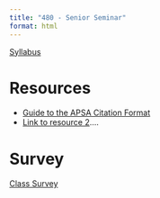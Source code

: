 ```yaml
---
title: "480 - Senior Seminar"
format: html
---
```


[Syllabus](syllabus/AAS 480 - Spring 2025 - King.docx)

# Resources

- [Guide to the APSA Citation Format](https://static1.squarespace.com/static/6175920475097a732cd0ae90/t/6644eab7fe72bb2d5b644b3b/1715792567078/APSA+Style+Guide.pdf)
- [Link to resource 2]()....

# Survey

[Class Survey](https://docs.google.com/forms/d/e/1FAIpQLScP3766W9xhidr5f8I_WfGB64aZ5uXeIErItu-tzH11rMiCZQ/viewform?usp=header)
